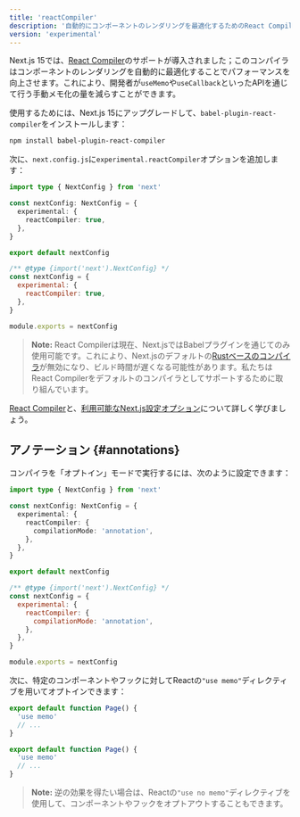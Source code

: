 ```yaml
---
title: 'reactCompiler'
description: '自動的にコンポーネントのレンダリングを最適化するためのReact Compilerを有効にします。'
version: 'experimental'
---
```


Next.js 15では、[React Compiler](https://react.dev/learn/react-compiler)のサポートが導入されました；このコンパイラはコンポーネントのレンダリングを自動的に最適化することでパフォーマンスを向上させます。これにより、開発者が`useMemo`や`useCallback`といったAPIを通じて行う手動メモ化の量を減らすことができます。

使用するためには、Next.js 15にアップグレードして、`babel-plugin-react-compiler`をインストールします：

```bash title="Terminal"
npm install babel-plugin-react-compiler
```

次に、`next.config.js`に`experimental.reactCompiler`オプションを追加します：

<Tabs>
<TabItem value="ts" label="TypeScript">

```ts title="next.config.ts" switcher
import type { NextConfig } from 'next'

const nextConfig: NextConfig = {
  experimental: {
    reactCompiler: true,
  },
}

export default nextConfig
```

</TabItem>
<TabItem value="js" label="JavaScript">

```js title="next.config.js" switcher
/** @type {import('next').NextConfig} */
const nextConfig = {
  experimental: {
    reactCompiler: true,
  },
}

module.exports = nextConfig
```

</TabItem>
</Tabs>

> **Note:** React Compilerは現在、Next.jsではBabelプラグインを通じてのみ使用可能です。これにより、Next.jsのデフォルトの[Rustベースのコンパイラ](/docs/architecture/nextjs-compiler)が無効になり、ビルド時間が遅くなる可能性があります。私たちはReact Compilerをデフォルトのコンパイラとしてサポートするために取り組んでいます。

[React Compiler](https://react.dev/learn/react-compiler)と、[利用可能なNext.js設定オプション](https://react.dev/learn/react-compiler#usage-with-nextjs)について詳しく学びましょう。

## アノテーション {#annotations}

コンパイラを「オプトイン」モードで実行するには、次のように設定できます：

<Tabs>
<TabItem value="ts" label="TypeScript">

```ts title="next.config.ts" switcher
import type { NextConfig } from 'next'

const nextConfig: NextConfig = {
  experimental: {
    reactCompiler: {
      compilationMode: 'annotation',
    },
  },
}

export default nextConfig
```

</TabItem>
<TabItem value="js" label="JavaScript">

```js title="next.config.js" switcher
/** @type {import('next').NextConfig} */
const nextConfig = {
  experimental: {
    reactCompiler: {
      compilationMode: 'annotation',
    },
  },
}

module.exports = nextConfig
```

</TabItem>
</Tabs>

次に、特定のコンポーネントやフックに対してReactの`"use memo"`ディレクティブを用いてオプトインできます：

<Tabs>
<TabItem value="ts" label="TypeScript">

```ts title="app/page.tsx" switcher
export default function Page() {
  'use memo'
  // ...
}
```

</TabItem>
<TabItem value="js" label="JavaScript">

```js title="app/page.js" switcher
export default function Page() {
  'use memo'
  // ...
}
```

</TabItem>
</Tabs>

> **Note:** 逆の効果を得たい場合は、Reactの`"use no memo"`ディレクティブを使用して、コンポーネントやフックをオプトアウトすることもできます。
